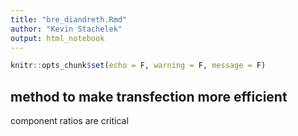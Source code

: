 ```yaml
---
title: "bre_diandreth.Rmd"
author: "Kevin Stachelek"
output: html_notebook
---
```


```r
knitr::opts_chunk$set(echo = F, warning = F, message = F)
```

## method to make transfection more efficient

component ratios are critical 